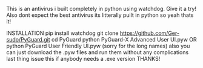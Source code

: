 This is an antivirus i built completely in python using watchdog. Give it a try! Also dont expect the best antivirus its litterally puilt in python so yeah thats it!

INSTALLATION
pip install watchdog
git clone https://github.com/Ger-sudo/PyGuard.git
cd PyGuard
python PyGuard-X Advanced User UI.pyw
OR 
python PyGuard User Friendly UI.pyw
(sorry for the long names)
also you can just download the .pyw files and run them without any complications
last thing issue this if anybody needs a .exe version THANKS!

